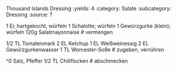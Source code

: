 Thousand Islands Dressing
:yields: 4
:category: Salate
:subcategory: Dressing
:source: ?

1 Ei; hartgekocht, würfeln
1 Schalotte; würfeln
1 Gewürzgurke (klein); würfeln
120g Salatmayonnaise
# vermengen

1/2 TL Tomatenmark
2 EL Ketchup
1 EL Weißweinessig
2 EL Gewürzgurkenwasser
1 TL Worcester-Soße
# zugeben, verrühren

^0 Salz, Pfeffer
1/2 TL Chiliflocken
# abschmecken
